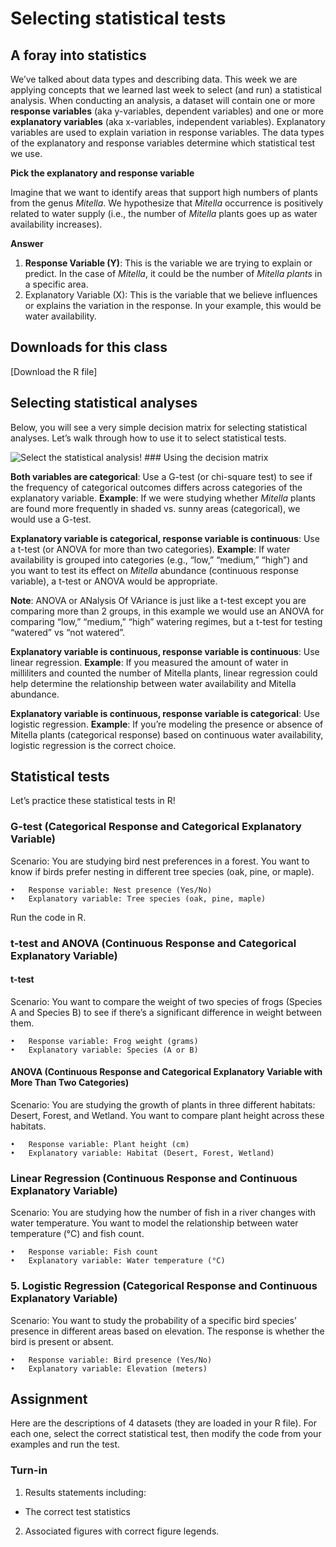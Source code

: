 # Selecting statistical tests

## A foray into statistics

We've talked about data types and describing data. This week we are applying concepts that we learned last week to select (and run) a statistical analysis. When conducting an analysis, a dataset will contain one or more **response variables** (aka y-variables, dependent variables) and one or more **explanatory variables** (aka x-variables, independent variables). Explanatory variables are used to explain variation in response variables. The data types of the explanatory and response variables determine which statistical test we use.

**Pick the explanatory and response variable** 

Imagine that we want to identify areas that support high numbers of plants from the genus *Mitella*. We hypothesize that *Mitella* occurrence is positively related to water supply (i.e., the number of *Mitella* plants goes up as water availability increases). 

**Answer**

1. **Response Variable (Y)**: This is the variable we are trying to explain or predict. In the case of *Mitella*, it could be the number of *Mitella plants* in a specific area.
2. Explanatory Variable (X): This is the variable that we believe influences or explains the variation in the response. In your example, this would be water availability.

## Downloads for this class

[Download the R file]

## Selecting statistical analyses

Below, you will see a very simple decision matrix for selecting statistical analyses. Let's walk through how to use it to select statistical tests.  

![Select the statistical analysis!](/Users/sks379/Desktop/GraduateStudents/Stats and Lit Review Lessons/Class4_SelectingStatisticalAnalyses/DecisionMatrix.png)
### Using the decision matrix

**Both variables are categorical**: Use a G-test (or chi-square test) to see if the frequency of categorical outcomes differs across categories of the explanatory variable.
**Example**: If we were studying whether *Mitella* plants are found more frequently in shaded vs. sunny areas (categorical), we would use a G-test.

**Explanatory variable is categorical, response variable is continuous**: Use a t-test (or ANOVA for more than two categories).
**Example**: If water availability is grouped into categories (e.g., “low,” “medium,” “high”) and you want to test its effect on *Mitella* abundance (continuous response variable), a t-test or ANOVA would be appropriate.

**Note**: ANOVA or ANalysis Of VAriance is just like a t-test except you are comparing more than 2 groups, in this example we would use an ANOVA for comparing  “low,” “medium,” “high” watering regimes, but a t-test for testing "watered" vs "not watered".

**Explanatory variable is continuous, response variable is continuous**: Use linear regression.
**Example**: If you measured the amount of water in milliliters and counted the number of Mitella plants, linear regression could help determine the relationship between water availability and Mitella abundance.

**Explanatory variable is continuous, response variable is categorical**: Use logistic regression.
**Example**: If you’re modeling the presence or absence of Mitella plants (categorical response) based on continuous water availability, logistic regression is the correct choice.

## Statistical tests 

Let's practice these statistical tests in R!  

### G-test (Categorical Response and Categorical Explanatory Variable)

Scenario: You are studying bird nest preferences in a forest. You want to know if birds prefer nesting in different tree species (oak, pine, or maple).

	•	Response variable: Nest presence (Yes/No)
	•	Explanatory variable: Tree species (oak, pine, maple)
	
Run the code in R.

### t-test and ANOVA (Continuous Response and Categorical Explanatory Variable)

#### t-test
Scenario: You want to compare the weight of two species of frogs (Species A and Species B) to see if there’s a significant difference in weight between them.

	•	Response variable: Frog weight (grams)
	•	Explanatory variable: Species (A or B)
	
#### ANOVA (Continuous Response and Categorical Explanatory Variable with More Than Two Categories)

Scenario: You are studying the growth of plants in three different habitats: Desert, Forest, and Wetland. You want to compare plant height across these habitats.

	•	Response variable: Plant height (cm)
	•	Explanatory variable: Habitat (Desert, Forest, Wetland)

### Linear Regression (Continuous Response and Continuous Explanatory Variable)

Scenario: You are studying how the number of fish in a river changes with water temperature. You want to model the relationship between water temperature (°C) and fish count.

	•	Response variable: Fish count
	•	Explanatory variable: Water temperature (°C)
	
### 5. Logistic Regression (Categorical Response and Continuous Explanatory Variable)

Scenario: You want to study the probability of a specific bird species’ presence in different areas based on elevation. The response is whether the bird is present or absent.

	•	Response variable: Bird presence (Yes/No)
	•	Explanatory variable: Elevation (meters)

## Assignment

Here are the descriptions of 4 datasets (they are loaded in your R file). For each one, select the correct statistical test, then modify the code from your examples and run the test. 

### Turn-in 

1. Results statements including:
- The correct test statistics

2. Associated figures with correct figure legends.



